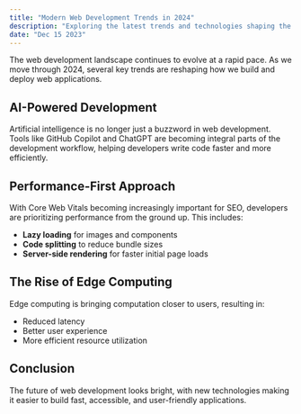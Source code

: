 ```yaml
---
title: "Modern Web Development Trends in 2024"
description: "Exploring the latest trends and technologies shaping the future of web development, from AI integration to performance optimization."
date: "Dec 15 2023"
---
```


The web development landscape continues to evolve at a rapid pace. As we move through 2024, several key trends are reshaping how we build and deploy web applications.

## AI-Powered Development

Artificial intelligence is no longer just a buzzword in web development. Tools like GitHub Copilot and ChatGPT are becoming integral parts of the development workflow, helping developers write code faster and more efficiently.

## Performance-First Approach

With Core Web Vitals becoming increasingly important for SEO, developers are prioritizing performance from the ground up. This includes:

- **Lazy loading** for images and components
- **Code splitting** to reduce bundle sizes
- **Server-side rendering** for faster initial page loads

## The Rise of Edge Computing

Edge computing is bringing computation closer to users, resulting in:

- Reduced latency
- Better user experience
- More efficient resource utilization

## Conclusion

The future of web development looks bright, with new technologies making it easier to build fast, accessible, and user-friendly applications.
